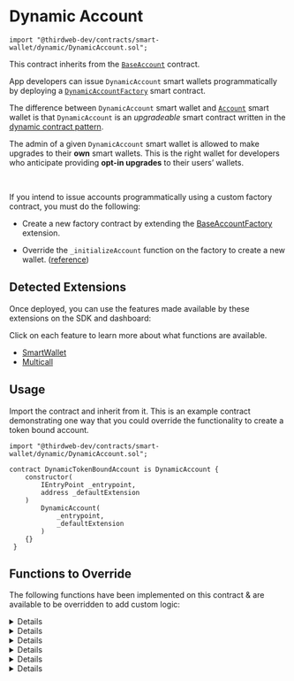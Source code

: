 
# Dynamic Account

```solidity
import "@thirdweb-dev/contracts/smart-wallet/dynamic/DynamicAccount.sol";
```

This contract inherits from the [`BaseAccount`](/solidity/extensions/base-account) contract.

App developers can issue `DynamicAccount` smart wallets programmatically by deploying a [`DynamicAccountFactory`](/solidity/base-contracts/dynamic-account-factory) smart contract.

The difference between `DynamicAccount` smart wallet and [`Account`](/solidity/base-contracts/account) smart wallet is that `DynamicAccount` is an _upgradeable_ smart contract written in the [dynamic contract pattern](https://github.com/thirdweb-dev/dynamic-contracts).

The admin of a given `DynamicAccount` smart wallet is allowed to make upgrades to their **own** smart wallets. This is the right wallet for developers who anticipate providing **opt-in upgrades** to their users’ wallets.

<GithubButtonLink
  href="https://github.com/thirdweb-dev/contracts/blob/main/contracts/prebuilts/account/dynamic/DynamicAccount.sol"
/>

<br />

<Callout title="Issue Accounts Programmatically" variant="info">

If you intend to issue accounts programmatically using a custom factory contract, you must do the following:

- Create a new factory contract by extending the [BaseAccountFactory](/solidity/extensions/base-account-factory) extension.

- Override the `_initializeAccount` function on the factory to create a new wallet. ([reference](https://github.com/thirdweb-dev/contracts/blob/main/contracts/smart-wallet/non-upgradeable/AccountFactory.sol#L36))

</Callout>

## Detected Extensions

Once deployed, you can use the features made available by these extensions on the SDK and dashboard:

Click on each feature to learn more about what functions are available.

- [SmartWallet](/solidity/extensions/base-account)
- [Multicall](/solidity/extensions/multicall)

## Usage

Import the contract and inherit from it. This is an example contract demonstrating one way that you could override the functionality to create a token bound account.

```solidity
import "@thirdweb-dev/contracts/smart-wallet/dynamic/DynamicAccount.sol";

contract DynamicTokenBoundAccount is DynamicAccount {
    constructor(
        IEntryPoint _entrypoint,
        address _defaultExtension
    )
        DynamicAccount(
            _entrypoint,
            _defaultExtension
        )
    {}
 }
```

## Functions to Override

The following functions have been implemented on this contract & are available to be overridden to add custom logic:

<Details id="initialize" summary="initialize">

Initializes the contract with the provided roles.

```solidity
function initialize(address _defaultAdmin, bytes calldata) public virtual override initializer {
    _setupRole(DEFAULT_ADMIN_ROLE, _defaultAdmin);
    _setupRole(EXTENSION_ADMIN_ROLE, _defaultAdmin);
}
```

#### \_defaultAdmin

The address to be set as default admin role for the contract. Must be of type `address`.

#### \_data

If extra storage variables are required in your account contract, override this function, abi encode the variables,
pass them to this function as the `bytes` argument and then abi-decoded in this function to be set in storage.

For example:

```solidity

function initialize(
    address _admin,
    bytes calldata _data
) public override initializer {
    super.initialize(_admin);
    (chainId, tokenContract, tokenId) = abi.decode(
        _data,
        (uint256, address, uint256)
    );
}
```
</Details>

<Details id="entryPoint" summary="entryPoint">

Returns the entry point contract address.

```solidity
function entryPoint() public view virtual override returns (IEntryPoint) {
    return entrypointContract;
}
```
</Details>

<Details id="getImplementationForFunction" summary="getImplementationForFunction">

Returns the extension implementation address stored in router, for the given function.

```solidity
function getImplementationForFunction(bytes4 _functionSelector) public view virtual override returns (address) {
    address impl = getExtensionForFunction(_functionSelector).implementation;
    return impl != address(0) ? impl : defaultExtension;
}
```

#### \_functionSelector

The function selector to get the extension implementation address. Must be of type `bytes4`.

</Details>

<Details id="isValidSigner" summary="isValidSigner">
Returns whether a signer is authorized to perform transactions using the wallet.

```solidity
function isValidSigner(address _signer) public view virtual returns (bool) {
    return _hasRole(SIGNER_ROLE, _signer) || _hasRole(DEFAULT_ADMIN_ROLE, _signer);
}
```

#### \_signer

The signer to check authorization for. Must be of type `address`.

</Details>

<Details id="_canSetExtension" summary="_canSetExtension">

Returns whether a extension can be set in the given execution context.

```solidity
function _canSetExtension() internal view virtual override returns (bool) {
    return _hasRole(EXTENSION_ADMIN_ROLE, msg.sender);
}
```
</Details>

<Details id="_validatesSignature" summary="_validatesSignature">

Validates the signature of a user operation.

```solidity
function _validateSignature(UserOperation calldata userOp, bytes32 userOpHash)
    internal
    virtual
    override
    returns (uint256 validationData)
{
    bytes32 hash = userOpHash.toEthSignedMessageHash();
    address signer = hash.recover(userOp.signature);

    if (!isValidSigner(signer)) return SIG_VALIDATION_FAILED;
    return 0;
}
```
</Details>
